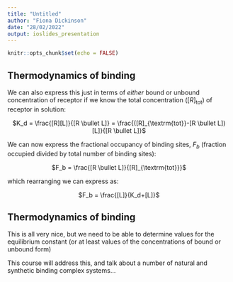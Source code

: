 ```yaml
---
title: "Untitled"
author: "Fiona Dickinson"
date: "28/02/2022"
output: ioslides_presentation
---
```


```r
knitr::opts_chunk$set(echo = FALSE)
```

## Thermodynamics of binding

We can also express this just in terms of *either* bound or unbound concentration of receptor if we know the total concentration ($[R]_{\textrm{tot}}$) of receptor in solution:

<p align="center">
$K_d = \frac{[R][L]}{[R \bullet L]} = \frac{([R]_{\textrm{tot}}-[R \bullet L])[L]}{[R \bullet L]}$
</p>

We can now express the fractional occupancy of binding sites, $F_b$ (fraction occupied divided by total number of binding sites):

<p align="center">
$F_b = \frac{[R \bullet L]}{[R]_{\textrm{tot}}}$
</p>

which rearranging we can express as:

<p align="center">
$F_b = \frac{[L]}{K_d+[L]}$
</p>

## Thermodynamics of binding

This is all very nice, but we need to be able to determine values for the equilibrium constant (or at least values of the concentrations of bound or unbound form)

This course will address this, and talk about a number of natural and synthetic binding complex systems...